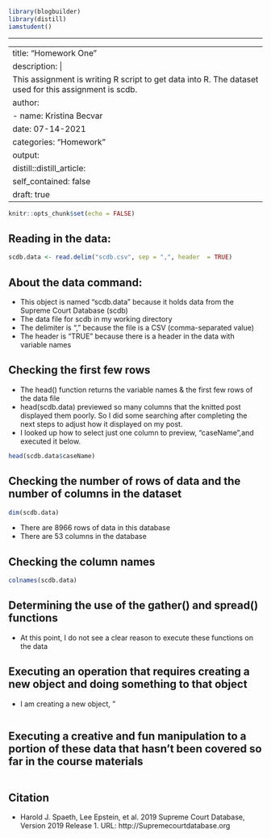 ``` r
library(blogbuilder)
library(distill)
iamstudent()
```
---

---
title: "Homework One"
description: |
  This assignment is writing R script to get data into R. The dataset used for this assignment is scdb.
author:
- name: Kristina Becvar
date: 07-14-2021
categories: "Homework"
output:
  distill::distill_article:
    self_contained: false
draft: true
---

```r
knitr::opts_chunk$set(echo = FALSE)
```

## **Reading in the data:**

```r
scdb.data <- read.delim("scdb.csv", sep = ",", header  = TRUE)
```

## **About the data command:**

+ This object is named "scdb.data" because it holds data from the Supreme Court Database (scdb)
+ The data file for scdb in my working directory
+ The delimiter is "," because the file is a CSV (comma-separated value)
+ The header is "TRUE" because there is a header in the data with variable names

## **Checking the first few rows**

+ The head() function returns the variable names & the first few rows of the data file
+ head(scdb.data) previewed so many columns that the knitted post displayed them poorly. So I did some searching after completing the next steps to adjust how it displayed on my post.
+ I looked up how to select just one column to preview, "caseName",and executed it below.

```r
head(scdb.data$caseName)
```

## **Checking the number of rows of data and the number of columns in the dataset**

```r
dim(scdb.data)
```

+ There are 8966 rows of data in this database
+ There are 53 columns in the database

## Checking the column names

```r
colnames(scdb.data)
```

## Determining the use of the gather() and spread() functions

+ At this point, I do not see a clear reason to execute these functions on the data

## Executing an operation that requires creating a new object and doing something to that object

+ I am creating a new object, "

```r
```

## Executing a creative and fun manipulation to a portion of these data that hasn't been covered so far in the course materials

```r

  
```

## Citation

+ Harold J. Spaeth, Lee Epstein, et al. 2019 Supreme Court Database, Version 2019 Release 1. URL: http://Supremecourtdatabase.org
